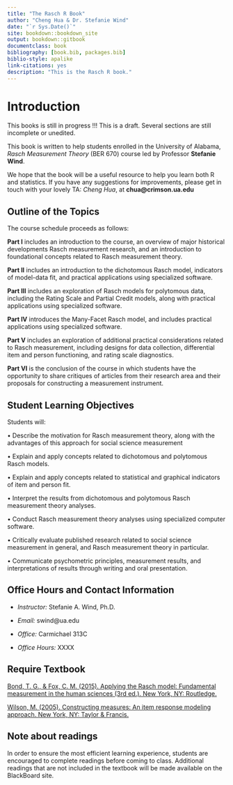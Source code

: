```yaml
--- 
title: "The Rasch R Book"
author: "Cheng Hua & Dr. Stefanie Wind"
date: "`r Sys.Date()`"
site: bookdown::bookdown_site
output: bookdown::gitbook
documentclass: book
bibliography: [book.bib, packages.bib]
biblio-style: apalike
link-citations: yes
description: "This is the Rasch R book."
---
```


# Introduction

This books is still in progress !!! This is a draft. Several sections are still incomplete or unedited.

This book is written to help students enrolled in the University of Alabama, *Rasch Measurement Theory* (BER 670) course led by Professor **Stefanie Wind**.

We hope that the book will be a useful resource to help you learn both R and statistics. If you have any suggestions for improvements, please get in touch with your lovely TA: *Cheng Hua*, at **chua@crimson.ua.edu** 

## Outline of the Topics

The course schedule proceeds as follows: 

**Part I** includes an introduction to the course, an overview of major historical developments Rasch measurement research, and an introduction to foundational concepts related to Rasch measurement theory.

**Part II** includes an introduction to the dichotomous Rasch model, indicators of model-data fit, and practical applications using specialized software.

**Part III** includes an exploration of Rasch models for polytomous data, including the Rating Scale and Partial Credit models, along with practical applications using specialized software.

**Part IV** introduces the Many-Facet Rasch model, and includes practical applications using specialized software.

**Part V** includes an exploration of additional practical considerations related to Rasch measurement, including designs for data collection, differential item and person functioning, and rating scale diagnostics.

**Part VI** is the conclusion of the course in which students have the opportunity to share critiques of articles from their research area and their proposals for constructing a measurement instrument.  

## Student Learning Objectives

Students will: 

•	Describe the motivation for Rasch measurement theory, along with the advantages of this approach for social science measurement

•	Explain and apply concepts related to dichotomous and polytomous Rasch models.

•	Explain and apply concepts related to statistical and graphical indicators of item and person fit.

•	Interpret the results from dichotomous and polytomous Rasch measurement theory analyses.

•	Conduct Rasch measurement theory analyses using specialized computer software.

•	Critically evaluate published research related to social science measurement in general, and Rasch measurement theory in particular.

•	Communicate psychometric principles, measurement results, and interpretations of results through writing and oral presentation.

## Office Hours and Contact Information

- *Instructor:* Stefanie A. Wind, Ph.D.

- *Email:* swind@ua.edu

- *Office:* Carmichael 313C

- *Office Hours:* XXXX

## Require Textbook
[Bond, T. G., & Fox, C. M. (2015). Applying the Rasch model: Fundamental measurement in the human sciences (3rd ed.). New York, NY: Routledge.](https://stdbooks.com/product/applying-the-rasch-model/?gclid=CjwKCAjwsan5BRAOEiwALzomX1cL2WwCUoLU01YnsW2pQMH2W0QzbHnx6I8DtsxmTez3luPnWFLy5RoC-nUQAvD_BwE)

[Wilson, M. (2005). Constructing measures: An item response modeling approach. New York, NY: Taylor & Francis.](https://books.google.com/books/about/Constructing_Measures.html?id=yC0DN2ncFEIC)

## Note about readings {-}

In order to ensure the most efficient learning experience, students are encouraged to complete readings before coming to class. Additional readings that are not included in the textbook will be made available on the BlackBoard site.



